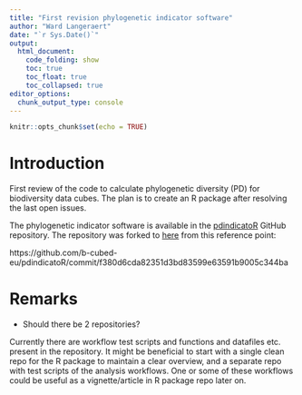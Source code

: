 ```yaml
---
title: "First revision phylogenetic indicator software"
author: "Ward Langeraert"
date: "`r Sys.Date()`"
output:
  html_document:
    code_folding: show
    toc: true
    toc_float: true
    toc_collapsed: true
editor_options: 
  chunk_output_type: console
---
```


```r
knitr::opts_chunk$set(echo = TRUE)
```

# Introduction
First review of the code to calculate phylogenetic diversity (PD) for biodiversity data cubes. The plan is to create an R package after resolving the last open issues.

The phylogenetic indicator software is available in the [pdindicatoR](https://github.com/b-cubed-eu/pdindicatoR) GitHub repository.
The repository was forked to [here](https://github.com/wlangera/pdindicatoR) from this reference point:

https://github.com/b-cubed-eu/pdindicatoR/commit/f380d6cda82351d3bd83599e63591b9005c344ba

# Remarks

- Should there be 2 repositories?

Currently there are workflow test scripts and functions and datafiles etc. present in the repository.
It might be beneficial to start with a single clean repo for the R package to maintain a clear overview, and a separate repo with test scripts of the analysis workflows. One or some of these workflows could be useful as a vignette/article in R package repo later on.


